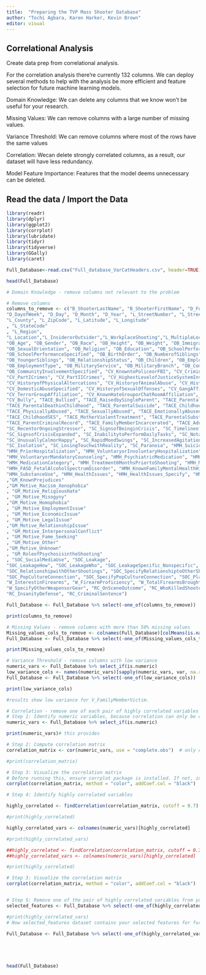 ```yaml
---
title:  "Preparing the TVP Mass Shooter Database"
author: "Tochi Agbara, Karen Harker, Kevin Brown"
editor: visual
---
```


## Correlational Analysis

Create data prep from correlational analysis.

For the correlation analysis there're currently 132 columns. We can deploy several methods to help with the analysis be more efficient and feature selection for future machine learning models.

Domain Knowledge: We can delete any columns that we know won't be useful for your research.

Missing Values: We can remove columns with a large number of missing values.

Variance Threshold: We can remove columns where most of the rows have the same values

Correlation: Wecan delete strongly correlated columns, as a result, our dataset will have less redundancy.

Model Feature Importance: Features that the model deems unnecessary can be deleted.

## Read the data / Import the Data

```r

library(readr)
library(dplyr)
library(ggplot2)
library(corrplot)
library(lubridate)
library(tidyr)
library(tidyverse)
library(GGally)
library(caret)

Full_Database<-read.csv("Full_database_VarCatHeaders.csv", header=TRUE)

head(Full_Database)
```

```r
# Domain Knowledge - remove columns not relevant to the problem

# Remove columns
columns_to_remove <- c("B_ShooterLastName", "B_ShooterFirstName", "D_FullDate", 
"D_DayofWeek", "D_Day", "D_Month", "D_Year", "L_StreetNumber", "L_StreetName", "L_City",
"L_County", "L_ZipCode", "L_Latitude", "L_Longitude"
, "L_StateCode"
, "L_Region",
"L_Location","L_InsiderorOutsider","L_WorkplaceShooting","L_MultipleLocations","L_OtherLocation","L_ArmedPersononScene","L_SpecifyArmedPerson",
"OB_Age", "OB_Gender", "OB_Race", "OB_Height", "OB_Weight", "OB_Immigrant",
"OB_SexualOrientation", "OB_Religion", "OB_Education", "OB_SchoolPerformance",
"OB_SchoolPerformanceSpecified", "OB_BirthOrder", "OB_NumberofSiblings", "OB_OlderSiblings",
"OB_YoungerSiblings", "OB_RelationshipStatus", "OB_Children", "OB_EmploymentStatus",
"OB_EmploymentType", "OB_MilitaryService", "OB_MilitaryBranch", "OB_CommunityInvolvement",
"OB_CommunityInvolvementSpecified", "CV_KnowntoPoliceorFBI", "CV_CriminalRecord",
"CV_PartICrimes", "CV_PartIICrimes", "CV_HighestLevelofJusticeSystemInvolvement",
"CV_HistoryofPhysicalAltercations", "CV_HistoryofAnimalAbuse", "CV_HistoryofDomesticAbuse",
"CV_DomesticAbuseSpecified", "CV_HistoryofSexualOffenses", "CV_GangAffiliation",
"CV_TerrorGroupAffiliation", "CV_KnownHateGrouporChatRoomAffiliation", "CV_ViolentVideoGames",
"CV_Bully", "TACE_Bullied", "TACE_RaisedbySingleParent", "TACE_ParentalDivorce_Separation",
"TACE_ParentalDeathinChildhood", "TACE_ParentalSuicide", "TACE_ChildhoodTrauma",
"TACE_PhysicallyAbused", "TACE_SexuallyAbused", "TACE_EmotionallyAbused", "TACE_Neglected",
"TACE_ChildhoodSES", "TACE_MotherViolentTreatment", "TACE_ParentalSubstanceAbuse",
"TACE_ParentCriminalRecord", "TACE_FamilyMemberIncarcerated", "TACE_AdultTrauma",
"SC_RecentorOngoingStressor", "SC_SignsofBeinginCrisis", "SC_TimelineofSignsofCrisis",
"SC_SignsofCrisisExpanded", "SC_InabilitytoPerformDailyTasks", "SC_NotablyDepressedMood",
"SC_UnusuallyCalmorHappy", "SC_RapidMoodSwings", "SC_IncreasedAgitation", "SC_AbusiveBehavior",
"SC_Isolation", "SC_LosingTouchwithReality", "SC_Paranoia", "HMH_Suicidality",
"HMH_PriorHospitalization", "HMH_VoluntaryorInvoluntaryHospitalization", "HMH_PriorCounseling",
"HMH_VoluntaryorMandatoryCounseling", "HMH_PsychiatricMedication", "HMH_PsychiatricMedicationSpecified",
"HMH_MedicationCategory", "HMH_Treatment6MonthsPriortoShooting", "HMH_MentalIllness",
"HMH_FASD_FetalAlcoholSpectrumDisorder", "HMH_KnownFamilyMentalHealthHistory", "HMH_AutismSpectrum",
"HMH_SubstanceUse", "HMH_HealthIssues", "HMH_HealthIssues_Specify", "HMH_HeadInjury_PossibleTBI"
,"GM_KnownPrejudices"
,"GM_Motive_Racism_Xenophobia"
, "GM_Motive_ReligiousHate"
, "GM_Motive_Misogyny"
,"GM_Motive_Homophobia"
, "GM_Motive_EmploymentIssue"
, "GM_Motive_EconomicIssue"
, "GM_Motive_LegalIssue"
,"GM_Motive_RelationshipIssue"
, "GM_Motive_InterpersonalConflict"
, "GM_Motive_Fame_Seeking"
, "GM_Motive_Other"
,"GM_Motive_Unknown"
, "GM_RoleofPsychosisintheShooting"
, "SOC_SocialMediaUse", "SOC_Leakage",
"SOC_LeakageHow", "SOC_LeakageWho", "SOC_LeakageSpecific_Nonspecific", "SOC_InterestinPastMassViolence",
"SOC_RelationshipwithOtherShootings", "SOC_SpecifyRelationshiptoOtherShootings", "SOC_LegacyToken",
"SOC_PopCultureConnection", "SOC_SpecifyPopCultureConnection", "SOC_Planning", "SOC_Performance",
"W_InterestinFirearms", "W_FirearmProficiency", "W_TotalFirearmsBroughttotheScene", "W_OtherWeaponsorGear",
"W_SpecifyOtherWeaponsorGear", "RC_OnSceneOutcome", "RC_WhoKilledShooterOnScene", "RC_AttempttoFlee",
"RC_InsanityDefense", "RC_CriminalSentence")

Full_Database <- Full_Database %>% select(-one_of(columns_to_remove))

print(columns_to_remove)
```

```r


# Missing Values - remove columns with more than 50% missing values
Missing_values_cols_to_remove <- colnames(Full_Database)[colMeans(is.na(Full_Database)) > 0.5]
Full_Database <- Full_Database %>% select(-one_of(Missing_values_cols_to_remove))

print(Missing_values_cols_to_remove)
```

```r


# Variance Threshold - remove columns with low variance
numeric_vars <- Full_Database %>% select_if(is.numeric)
low_variance_cols <- names(numeric_vars)[sapply(numeric_vars, var, na.rm = TRUE) < 0.1]
Full_Database <- Full_Database %>% select(-one_of(low_variance_cols))

print(low_variance_cols)

#results show low variance for V_FamilyMemberVictim.
```

```r

# Correlation - remove one of each pair of highly correlated variables
# Step 1: Identify numeric variables, because correlation can only be calculated for numeric variables
numeric_vars <- Full_Database %>% select_if(is.numeric)

print(numeric_vars)# this provides

# Step 2: Compute correlation matrix
correlation_matrix <- cor(numeric_vars, use = "complete.obs")  # only compute for complete observations

#print(correlation_matrix)

# Step 3: Visualize the correlation matrix
# Before running this, ensure corrplot package is installed. If not, install it using: install.packages('corrplot')
corrplot(correlation_matrix, method = "color", addCoef.col = "black")

# Step 4: Identify highly correlated variables

highly_correlated <- findCorrelation(correlation_matrix, cutoff = 0.7)  # here 0.7 is the absolute correlation coefficient above which variables are considered highly correlated

#print(highly_correlated)

highly_correlated_vars <- colnames(numeric_vars)[highly_correlated]

#print(highly_correlated_vars)

##highly_correlated <- findCorrelation(correlation_matrix, cutoff = 0.7)
##highly_correlated_vars <- colnames(numeric_vars)[highly_correlated]

#print(highly_correlated)

# Step 3: Visualize the correlation matrix
corrplot(correlation_matrix, method = "color", addCoef.col = "black")


# Step 5: Remove one of the pair of highly correlated variables from your data
selected_features <- Full_Database %>% select(-one_of(highly_correlated_vars))

#print(highly_correlated_vars)
# Now selected_features dataset contains your selected features for further analysis

Full_Database <- Full_Database %>% select(-one_of(highly_correlated_vars))






```

```r


head(Full_Database)
```
